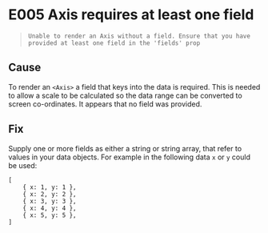 
<Meta title="Errors & Warnings/Errors/E005" />

# E005 Axis requires at least one field

> `Unable to render an Axis without a field. Ensure that you have provided at least one field in the 'fields' prop`

## Cause

To render an `<Axis>` a field that keys into the data is required. This is needed to allow a scale to be calculated so the data range can be converted to screen co-ordinates. It appears that no field was provided.

## Fix

Supply one or more fields as either a string or string array, that refer to values in your data objects. For example in the following data `x` or `y` could be used:

```
[
    { x: 1, y: 1 },
    { x: 2, y: 2 },
    { x: 3, y: 3 },
    { x: 4, y: 4 },
    { x: 5, y: 5 },
]
```
